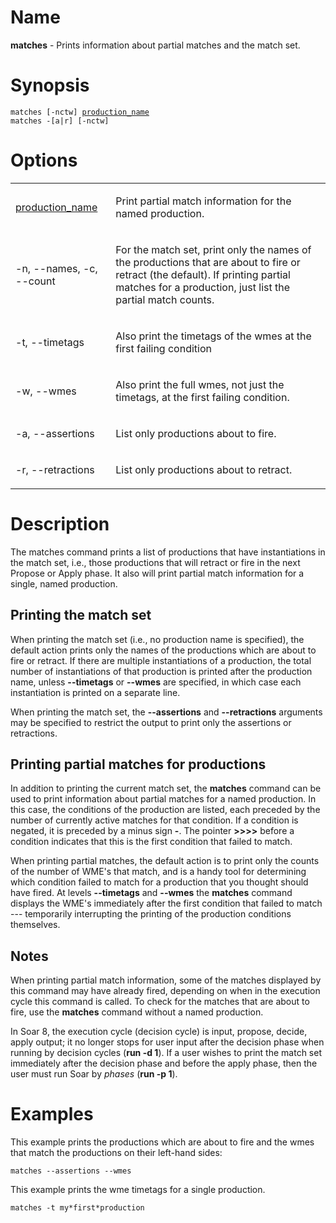 = Name =
'''matches''' - Prints information about partial matches and the match set.

= Synopsis =
 matches [-nctw] <u>production_name</u>
 matches -[a|r] [-nctw]

= Options =
{| border="1" cellpadding="2"
| <u>production_name</u> || Print partial match information for the named production.
|-
| -n, --names, -c, --count || For the match set, print only the names of the productions that are about to fire or retract (the default).  If printing partial matches for a production, just list the partial match counts.
|-
| -t, --timetags || Also print the timetags of the wmes at the first failing condition
|-
| -w, --wmes || Also print the full wmes, not just the timetags, at the first failing condition.
|-
| -a, --assertions || List only productions about to fire.
|-
| -r, --retractions || List only productions about to retract.
|}

= Description =
The matches command prints a list of productions that have instantiations in the match set, i.e., those productions that will retract or fire in the next Propose or Apply phase.  It also will print partial match information for a single, named production.

==Printing the match set==
When printing the match set (i.e., no production name is specified), the default action prints only the names of the productions which are about to fire or retract.  If there are multiple instantiations of a production, 
the total number of instantiations of that production is printed after the production name, unless '''--timetags''' or '''--wmes''' are specified, in which case each instantiation is printed on a separate line.

When printing the match set, the '''--assertions''' and '''--retractions''' arguments may be specified to restrict the output to print only the assertions or retractions.

==Printing partial matches for productions==
In addition to printing the current match set, the '''matches''' command can be used to print information about partial matches for a named production. In this case, the conditions of the production are listed, each preceded by the number of currently active matches for that condition. If a condition is negated, it is preceded by a minus sign '''-'''. The pointer '''>>>>''' before a condition indicates that this is the first condition that failed to match.

When printing partial matches, the default action is to print only the counts of the number of WME's that match, and is a handy tool for determining which condition failed to match for a production that you thought should have fired. At levels '''--timetags''' and '''--wmes''' the '''matches''' command displays the WME's immediately after the first condition that failed to match --- temporarily interrupting the printing of the production conditions themselves.

==Notes==
When printing partial match information, some of the matches displayed by this command may have already fired, depending on when in the execution cycle this command is called. To check for the matches that are about to fire, use the '''matches''' command without a named production.

In Soar 8, the execution cycle (decision cycle) is input, propose, decide, apply output; it no longer stops for user input after the decision phase when running by decision cycles ('''run -d 1'''). If a user wishes to print the match set immediately after the decision phase and before the apply phase, then the user must run Soar by ''phases'' ('''run -p 1''').

= Examples = 
This example prints the productions which are about to  fire and  the  wmes that match the productions on their left-hand sides:
 matches --assertions --wmes
This example prints the wme timetags for  a  single  production.   
 matches -t my*first*production

